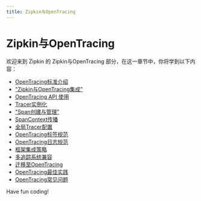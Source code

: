 ```yaml
---
title: Zipkin与OpenTracing
---
```


# Zipkin与OpenTracing

欢迎来到 Zipkin 的 Zipkin与OpenTracing 部分，在这一章节中，你将学到以下内容：

- [OpenTracing标准介绍](./0-introduction-to-opentracing-standards.mdx)
- ["Zipkin与OpenTracing集成"](./1-zipkin-and-opentracing-integration.mdx)
- [OpenTracing API 使用](./2-opentracing-api-usage.mdx)
- [Tracer实例化](./3-tracer-instantiation.mdx)
- ["Span创建与管理"](./4-span-creation-and-management.mdx)
- [SpanContext传播](./5-spancontext-propagation.mdx)
- [全局Tracer配置](./6-global-tracer-configuration.mdx)
- [OpenTracing标签规范](./7-opentracing-tag-specification.mdx)
- [OpenTracing日志规范](./8-opentracing-log-specification.mdx)
- [框架集成策略](./9-framework-integration-strategy.mdx)
- [多追踪系统兼容](./10-multi-tracking-system-compatible.mdx)
- [迁移至OpenTracing](./11-migrate-to-opentracing.mdx)
- [OpenTracing最佳实践](./12-opentracing-best-practices.mdx)
- [OpenTracing常见问题](./13-opentracing-faq.mdx)

Have fun coding!
